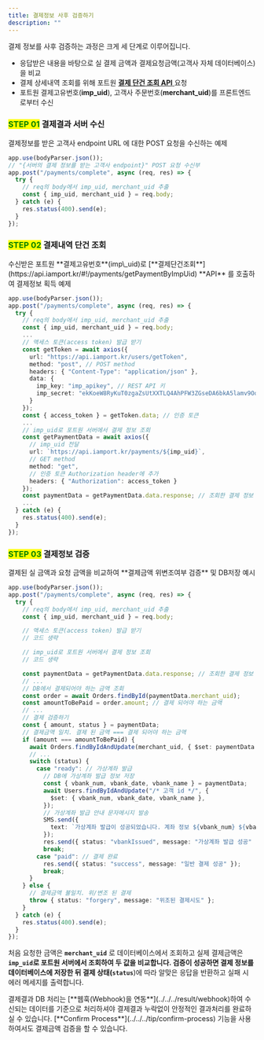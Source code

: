 ```yaml
---
title: 결제정보 사후 검증하기
description: ""
---
```



결제 정보를 사후 검증하는 과정은 크게 세 단계로 이루어집니다.

- 응답받은 내용을 바탕으로 실 결제 금액과 결제요청금액(고객사 자체 데이터베이스)을 비교
- 결제 상세내역 조회를 위해 포트원 [**결제 단건 조회 API** ](https://developers.portone.io/api/rest-v1/payment#get%20%2Fpayments%2F%7Bimp_uid%7D)요청
- 포트원 결제고유번호(**imp_uid**), 고객사 주문번호(**merchant_uid**)를 프론트엔드로부터 수신

### <mark style="color:green;">**STEP 01**</mark> 결제결과 서버 수신

<Tabs>
<Tab title="Node.js">
결제정보를 받은 고객사 endpoint URL 에 대한 POST 요청을 수신하는 예제

```ts
app.use(bodyParser.json());
// "{서버의 결제 정보를 받는 고객사 endpoint}" POST 요청 수신부
app.post("/payments/complete", async (req, res) => {
  try {
    // req의 body에서 imp_uid, merchant_uid 추출
    const { imp_uid, merchant_uid } = req.body;
  } catch (e) {
    res.status(400).send(e);
  }
});
```

</Tab>
</Tabs>

### <mark style="color:green;">**STEP 02**</mark> 결제내역 단건 조회

<Tabs>
<Tab title="Node.js">
수신받은 포트원 **결제고유번호**(imp\_uid)로 [**결제단건조회**](https://api.iamport.kr/#!/payments/getPaymentByImpUid) **API** 를 호출하여 결제정보 획득 예제

```ts
app.use(bodyParser.json());
app.post("/payments/complete", async (req, res) => {
  try {
    // req의 body에서 imp_uid, merchant_uid 추출
    const { imp_uid, merchant_uid } = req.body;
    ...
    // 액세스 토큰(access token) 발급 받기
    const getToken = await axios({
      url: "https://api.iamport.kr/users/getToken",
      method: "post", // POST method
      headers: { "Content-Type": "application/json" },
      data: {
        imp_key: "imp_apikey", // REST API 키
        imp_secret: "ekKoeW8RyKuT0zgaZsUtXXTLQ4AhPFW3ZGseDA6bkA5lamv9OqDMnxyeB9wqOsuO9W3Mx9YSJ4dTqJ3f" // REST API Secret
      }
    });
    const { access_token } = getToken.data; // 인증 토큰
    ...
    // imp_uid로 포트원 서버에서 결제 정보 조회
    const getPaymentData = await axios({
      // imp_uid 전달
      url: `https://api.iamport.kr/payments/${imp_uid}`,
      // GET method
      method: "get",
      // 인증 토큰 Authorization header에 추가
      headers: { "Authorization": access_token }
    });
    const paymentData = getPaymentData.data.response; // 조회한 결제 정보
    ...
  } catch (e) {
    res.status(400).send(e);
  }
});
```

</Tab>
</Tabs>

### <mark style="color:green;">**STEP 03**</mark> 결제정보 검증

<Tabs>
<Tab title="Node.js">
결제된 실 금액과 요청 금액을 비교하여 **결제금액 위변조여부 검증** 및 DB저장 예시

```ts
app.use(bodyParser.json());
app.post("/payments/complete", async (req, res) => {
  try {
    // req의 body에서 imp_uid, merchant_uid 추출
    const { imp_uid, merchant_uid } = req.body;

    // 액세스 토큰(access token) 발급 받기
    // 코드 생략

    // imp_uid로 포트원 서버에서 결제 정보 조회
    // 코드 생략

    const paymentData = getPaymentData.data.response; // 조회한 결제 정보
    // ...
    // DB에서 결제되어야 하는 금액 조회
    const order = await Orders.findById(paymentData.merchant_uid);
    const amountToBePaid = order.amount; // 결제 되어야 하는 금액
    // ...
    // 결제 검증하기
    const { amount, status } = paymentData;
    // 결제금액 일치. 결제 된 금액 === 결제 되어야 하는 금액
    if (amount === amountToBePaid) {
      await Orders.findByIdAndUpdate(merchant_uid, { $set: paymentData }); // DB에 결제 정보 저장
      // ...
      switch (status) {
        case "ready": // 가상계좌 발급
          // DB에 가상계좌 발급 정보 저장
          const { vbank_num, vbank_date, vbank_name } = paymentData;
          await Users.findByIdAndUpdate("/* 고객 id */", {
            $set: { vbank_num, vbank_date, vbank_name },
          });
          // 가상계좌 발급 안내 문자메시지 발송
          SMS.send({
            text: `가상계좌 발급이 성공되었습니다. 계좌 정보 ${vbank_num} ${vbank_date} ${vbank_name}`,
          });
          res.send({ status: "vbankIssued", message: "가상계좌 발급 성공" });
          break;
        case "paid": // 결제 완료
          res.send({ status: "success", message: "일반 결제 성공" });
          break;
      }
    } else {
      // 결제금액 불일치. 위/변조 된 결제
      throw { status: "forgery", message: "위조된 결제시도" };
    }
  } catch (e) {
    res.status(400).send(e);
  }
});
```

</Tab>
</Tabs>

처음 요청한 금액은 **`merchant_uid`** 로 데이터베이스에서 조회하고 실제 결제금액은 **`imp_uid`로
포트원 서버에서 조회하여 두 값을 비교합니다. 검증이 성공하면 결제 정보를 데이터베이스에 저장한 뒤
결제 상태(`status`**)에 따라 알맞은 응답을 반환하고 실패 시 에러 메세지를 출력합니다.

<Hint style="danger">
결제결과 DB 처리는 [**웹훅(Webhook)을 연동**](../../../result/webhook)하여 수신되는 데이터를 기준으로 처리하셔야 결제결과 누락없이 안정적인 결과처리를 완료하실 수 있습니다.

</Hint>

<Hint style="info">
[**Confirm Process**](../../../tip/confirm-process) 기능을 사용하여서도 결제금액 검증을 할 수 있습니다.

</Hint>
